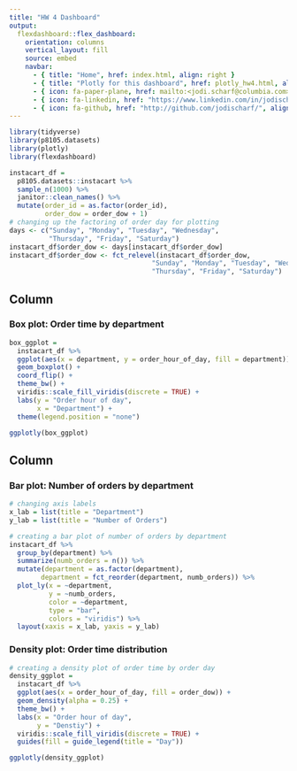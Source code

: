 ```yaml
---
title: "HW 4 Dashboard"
output: 
  flexdashboard::flex_dashboard:
    orientation: columns
    vertical_layout: fill
    source: embed
    navbar:
      - { title: "Home", href: index.html, align: right }
      - { title: "Plotly for this dashboard", href: plotly_hw4.html, align: right }
      - { icon: fa-paper-plane, href: mailto:<jodi.scharf@columbia.com>, align: right }
      - { icon: fa-linkedin, href: "https://www.linkedin.com/in/jodischarf/", align: right }
      - { icon: fa-github, href: "http://github.com/jodischarf/", align: right }
---
```


```r
library(tidyverse)
library(p8105.datasets)
library(plotly)
library(flexdashboard)
```

```r
instacart_df =
  p8105.datasets::instacart %>% 
  sample_n(1000) %>% 
  janitor::clean_names() %>% 
  mutate(order_id = as.factor(order_id), 
         order_dow = order_dow + 1)
# changing up the factoring of order day for plotting
days <- c("Sunday", "Monday", "Tuesday", "Wednesday",
          "Thursday", "Friday", "Saturday")
instacart_df$order_dow <- days[instacart_df$order_dow]
instacart_df$order_dow <- fct_relevel(instacart_df$order_dow,
                                    "Sunday", "Monday", "Tuesday", "Wednesday",
                                    "Thursday", "Friday", "Saturday")
```

Column {data-width=500}
-----------------------------------------------------------------------

### Box plot: Order time by department

```r
box_ggplot =
  instacart_df %>%  
  ggplot(aes(x = department, y = order_hour_of_day, fill = department)) + 
  geom_boxplot() + 
  coord_flip() +
  theme_bw() + 
  viridis::scale_fill_viridis(discrete = TRUE) + 
  labs(y = "Order hour of day",
       x = "Department") + 
  theme(legend.position = "none")

ggplotly(box_ggplot)
```


Column {data-width=500}
-----------------------------------------------------------------------

### Bar plot: Number of orders by department

```r
# changing axis labels
x_lab = list(title = "Department")
y_lab = list(title = "Number of Orders")

# creating a bar plot of number of orders by department
instacart_df %>% 
  group_by(department) %>% 
  summarize(numb_orders = n()) %>% 
  mutate(department = as.factor(department), 
        department = fct_reorder(department, numb_orders)) %>% 
  plot_ly(x = ~department, 
          y = ~numb_orders, 
          color = ~department, 
          type = "bar", 
          colors = "viridis") %>% 
  layout(xaxis = x_lab, yaxis = y_lab)
```

### Density plot: Order time distribution

```r
# creating a density plot of order time by order day
density_ggplot =
  instacart_df %>%
  ggplot(aes(x = order_hour_of_day, fill = order_dow)) +
  geom_density(alpha = 0.25) +
  theme_bw() +
  labs(x = "Order hour of day", 
       y = "Denstiy") + 
  viridis::scale_fill_viridis(discrete = TRUE) + 
  guides(fill = guide_legend(title = "Day"))

ggplotly(density_ggplot)
```